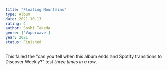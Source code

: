 ```yaml
---
title: "Floating Mountains"
type: Album
date: 2021-10-13
rating: 4
author: Soshi Takeda
genre: ['Vaporwave']
year: 2021
status: Finished
---
```


This failed the "can you tell when this album ends and Spotify transitions to Discover Weekly?" test _three times in a row_.
